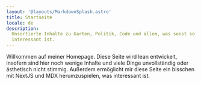 ```yaml
---
layout: '@layouts/MarkdownSplash.astro'
title: Startseite
locale: de
description:
  Unsortierte Inhalte zu Garten, Politik, Code und allem, was sonst so
  interessant ist.
---
```



Willkommen auf meiner Homepage. Diese Seite wird lean entwickelt, insofern sind
hier noch wenige Inhalte und viele Dinge unvollständig oder ästhetisch nicht
stimmig. Außerdem ermöglicht mir diese Seite ein bisschen mit NextJS und MDX
herumzuspielen, was interessant ist.

<CardGrid>
  <LinkCard
    description="Ereignisse über die ich berichten möchte. Eindrücke und aktuelle Gedanken, die ich festhalten möchte."
    title="Blog"
    href="/blog"
  />
  <LinkCard
    title="Wissen"
    description="Dinge, die ich gelernt habe. Sachverhalte, die ich recherchiert habe."
    href="/docs"
  />
</CardGrid>
